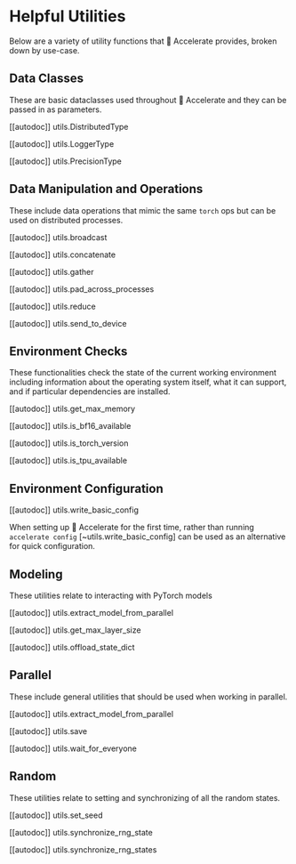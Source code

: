 <!--Copyright 2021 The HuggingFace Team. All rights reserved.

Licensed under the Apache License, Version 2.0 (the "License"); you may not use this file except in compliance with
the License. You may obtain a copy of the License at

http://www.apache.org/licenses/LICENSE-2.0

Unless required by applicable law or agreed to in writing, software distributed under the License is distributed on
an "AS IS" BASIS, WITHOUT WARRANTIES OR CONDITIONS OF ANY KIND, either express or implied. See the License for the
specific language governing permissions and limitations under the License.
-->

# Helpful Utilities

Below are a variety of utility functions that 🤗 Accelerate provides, broken down by use-case. 

## Data Classes

These are basic dataclasses used throughout 🤗 Accelerate and they can be passed in as parameters.

[[autodoc]] utils.DistributedType

[[autodoc]] utils.LoggerType

[[autodoc]] utils.PrecisionType

## Data Manipulation and Operations

These include data operations that mimic the same `torch` ops but can be used on distributed processes.

[[autodoc]] utils.broadcast

[[autodoc]] utils.concatenate

[[autodoc]] utils.gather

[[autodoc]] utils.pad_across_processes

[[autodoc]] utils.reduce

[[autodoc]] utils.send_to_device

## Environment Checks

These functionalities check the state of the current working environment including information about the operating system itself, what it can support, and if particular dependencies are installed. 

[[autodoc]] utils.get_max_memory

[[autodoc]] utils.is_bf16_available

[[autodoc]] utils.is_torch_version

[[autodoc]] utils.is_tpu_available

## Environment Configuration

[[autodoc]] utils.write_basic_config

When setting up 🤗 Accelerate for the first time, rather than running `accelerate config` [~utils.write_basic_config] can be used as an alternative for quick configuration.

## Modeling

These utilities relate to interacting with PyTorch models

[[autodoc]] utils.extract_model_from_parallel

[[autodoc]] utils.get_max_layer_size

[[autodoc]] utils.offload_state_dict


## Parallel

These include general utilities that should be used when working in parallel.

[[autodoc]] utils.extract_model_from_parallel

[[autodoc]] utils.save

[[autodoc]] utils.wait_for_everyone


## Random

These utilities relate to setting and synchronizing of all the random states.

[[autodoc]] utils.set_seed

[[autodoc]] utils.synchronize_rng_state

[[autodoc]] utils.synchronize_rng_states
